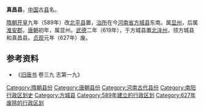 '''真昌县'''，[[中国|中国]]古[[县|县]]名。

[[隋朝|隋朝]][[开皇|开皇]]九年（589年）改[[北平县_(北魏襄城郡)|北平县]]置，[[治所|治所]]在今[[河南省|河南省]][[方城县|方城县]]东南。属[[顯州_(隋朝)|显州]]，后属[[淮安郡_(隋朝)|淮安郡]]。[[唐朝|唐朝]]初年，属显州。[[武德|武德]]二年（619年），于方城县置[[北沣州|北沣州]]，领方城县和真昌县。[[貞觀_(唐朝)|贞观]]元年（627年）废。

== 参考资料 ==
*《[[旧唐书|旧唐书]] 卷三九 志第一九》

{{河南行政区划小作品}}
{{DEFAULTSORT:Z}}
[[Category:隋朝县份|Category:隋朝县份]]
[[Category:唐朝县份|Category:唐朝县份]]
[[Category:河南古代县份|Category:河南古代县份]]
[[Category:南阳行政区划史|Category:南阳行政区划史]]
[[Category:方城县|Category:方城县]]
[[Category:589年建立的行政区划|Category:589年建立的行政区划]]
[[Category:627年废除的行政区划|Category:627年废除的行政区划]]